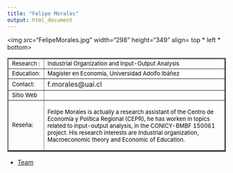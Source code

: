 ```yaml
---
title: "Felipe Morales"
output: html_document
---
```

<html>
<body>

<img src="FelipeMorales.jpg" width="298" height="349" align= top * left * bottom>

<table border="2">

<tr>
<td> <font size="2" color="black"> Research :</font>
 </td>

<td>  <font size="2" color="black"> Industrial Organization and Input-Output Analysis </font> </td>

<tr>

<td> <font size="2" color="black"> Education:
</font>
 </td>

<td> <font size="2" color="black">
 Magíster en Economía, Universidad Adolfo Ibáñez
</font>
</td>

</tr>

<tr>
<td> <font size="2" color="black"> Contact:</font> </td>

<td> f.morales@uai.cl </td>

</tr>

<tr> 
<td > <font size="2" color="black"> Sitio Web </font> </td> 
<td>  </td>

<tr>
<td> 
<font size="2" color="black"> Reseña: </font> </td>
<td><font size="2" color="black"> 

Felipe Morales is actually a research assistant of the Centro de Economía y Política Regional (CEPR), he has worken in topics related to input-output analysis, in the CONICY-BMBF 150061 project. His research interests are Industrial organization, Macroeconomic theory and Economic of Education.
 
</font>
 </td>
</tr>
</tr>


</table> 

- <a href="equipo.html"> Team    </a>

</body>


</html> 